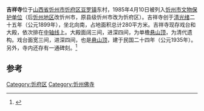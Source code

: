 {{otheruse|吉祥寺}}
{{文物保护单位
|省名=山西省
|市/县名=忻府区
|图片=
|名称=吉祥寺
|编号=
|级别=C
|分类=古建筑
|时代=[[清代|清代]]至[[中华民国|民国]]
|所在=[[忻府区|忻府区]][[豆罗镇|豆罗镇]]东村
|登录=1985年4月10日
}}
'''吉祥寺'''位于[[山西省|山西省]][[忻州市|忻州市]][[忻府区|忻府区]][[豆罗镇|豆罗镇]]东村，1985年4月10日被列入[[忻州市文物保护单位|忻州市文物保护单位]]（后[[忻州地区|忻州地区]]改忻州市，原县级忻州市改为忻府区）。吉祥寺创于[[清|清]][[光绪|光绪]]二十五年（公元1899年），坐北向南，占地面积总计280平方米。吉祥寺现存戏台和大殿，依次排在[[中轴线|中轴线]]上。大殿面阔三间，进深四间，为单檐[[悬山顶|悬山顶]]，为清代遗构。戏台面宽三间，进深四间，也是[[悬山顶|悬山顶]]，建于民国二十四年（公元1935年）。另外，寺内还存有一通碑刻。<ref>{{cite news|title=吉祥寺|url=http://szb.xzrbw.com/news.aspx?id=31470|accessdate=2013-07-16|newspaper=忻州日报文化旅游周刊|date=2012-08-19|deadurl=yes|archiveurl=https://web.archive.org/web/20160324205634/http://szb.xzrbw.com/news.aspx?id=31470|archivedate=2016-03-24}}</ref> 

== 参考 ==
{{reflist}}

{{山西小作品}}
{{DEFAULTSORT:Ji}}
[[Category:忻府区|Category:忻府区]]
[[Category:忻州佛寺|Category:忻州佛寺]]